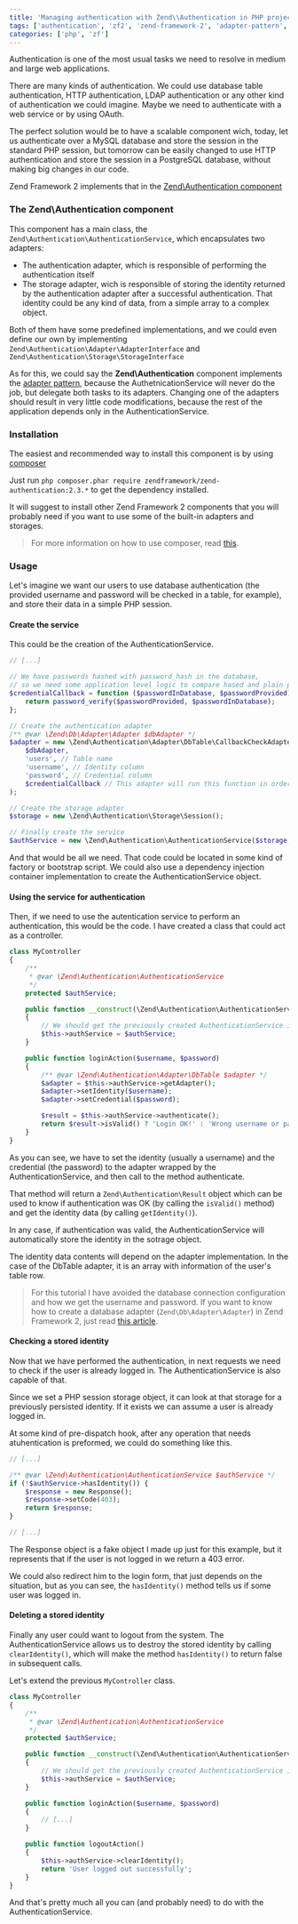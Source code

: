 ```yaml
---
title: 'Managing authentication with Zend\\Authentication in PHP projects'
tags: ['authentication', 'zf2', 'zend-framework-2', 'adapter-pattern', 'composer', 'zf2-component']
categories: ['php', 'zf']
---
```


Authentication is one of the most usual tasks we need to resolve in medium and large web applications.

There are many kinds of authentication. We could use database table authentication, HTTP authentication, LDAP authentication or any other kind of authentication we could imagine. Maybe we need to authenticate with a web service or by using OAuth.

The perfect solution would be to have a scalable component wich, today, let us authenticate over a MySQL database and store the session in the standard PHP session, but tomorrow can be easily changed to use HTTP authentication and store the session in a PostgreSQL database, without making big changes in our code.

Zend Framework 2 implements that in the [Zend\Authentication component](http://framework.zend.com/manual/2.3/en/modules/zend.authentication.intro.html)

### The Zend\Authentication component

This component has a main class, the `Zend\Authentication\AuthenticationService`, which encapsulates two adapters:

* The authentication adapter, which is responsible of performing the authentication itself
* The storage adapter, wich is responsible of storing the identity returned by the authentication adapter after a successful authentication. That identity could be any kind of data, from a simple array to a complex object.

Both of them have some predefined implementations, and we could even define our own by implementing `Zend\Authentication\Adapter\AdapterInterface` and `Zend\Authentication\Storage\StorageInterface`

As for this, we could say the **Zend\Authentication** component implements the [adapter pattern](https://en.wikipedia.org/wiki/Adapter_pattern), because the AuthetnicationService will never do the job, but delegate both tasks to its adapters. Changing one of the adapters should result in very little code modifications, because the rest of the application depends only in the AuthenticationService.

### Installation

The easiest and recommended way to install this component is by using [composer](https://getcomposer.org/)

Just run `php composer.phar require zendframework/zend-authentication:2.3.*` to get the dependency installed.

It will suggest to install other Zend Framework 2 components that you will probably need if you want to use some of the built-in adapters and storages.

> For more information on how to use composer, read [this](/2014/07/19/dependency-management-and-autoloading-in-php-projects-with-composer/).

### Usage

Let's imagine we want our users to use database authentication (the provided username and password will be checked in a table, for example), and store their data in a simple PHP session.

#### Create the service

This could be the creation of the AuthenticationService.

```php
// [...]

// We have passwords hashed with password_hash in the database,
// so we need some application level logic to compare hased and plain passwords
$credentialCallback = function ($passwordInDatabase, $passwordProvided) {
    return password_verify($passwordProvided, $passwordInDatabase);
};

// Create the authentication adapter
/** @var \Zend\Db\Adapter\Adapter $dbAdapter */
$adapter = new \Zend\Authentication\Adapter\DbTable\CallbackCheckAdapter(
    $dbAdapter,
    'users', // Table name
    'username', // Identity column
    'password', // Credential column
    $credentialCallback // This adapter will run this function in order to check the password
);

// Create the storage adapter
$storage = new \Zend\Authentication\Storage\Session();

// Finally create the service
$authService = new \Zend\Authentication\AuthenticationService($storage, $adapter);
```

And that would be all we need. That code could be located in some kind of factory or bootstrap script. We could also use a dependency injection container implementation to create the AuthenticationService object.

#### Using the service for authentication

Then, if we need to use the autentication service to perform an authentication, this would be the code. I have created a class that could act as a controller.

```php
class MyController
{
    /**
     * @var \Zend\Authentication\AuthenticationService
     */
    protected $authService;

    public function __construct(\Zend\Authentication\AuthenticationService $authService)
    {
        // We should get the previously created AuthenticationService injected
        $this->authService = $authService;
    }

    public function loginAction($username, $password)
    {
        /** @var \Zend\Authentication\Adapter\DbTable $adapter */
        $adapter = $this->authService->getAdapter();
        $adapter->setIdentity($username);
        $adapter->setCredential($password);

        $result = $this->authService->authenticate();
        return $result->isValid() ? 'Login OK!' : 'Wrong username or password';
    }
}
```

As you can see, we have to set the identity (usually a username) and the credential (the password) to the adapter wrapped by the AuthenticationService, and then call to the method authenticate.

That method will return a `Zend\Authentication\Result` object which can be used to know if authentication was OK (by calling the `isValid()` method) and get the identity data (by calling `getIdentity()`).

In any case, if authentication was valid, the AuthenticationService will automatically store the identity in the sotrage object.

The identity data contents will depend on the adapter implementation. In the case of the DbTable adapter, it is an array with information of the user's table row.

> For this tutorial I have avoided the database connection configuration and how we get the username and password. If you want to know how to create a database adapter (`Zend\Db\Adapter\Adapter`) in Zend Framework 2, just read [this article](https://framework.zend.com/manual/2.3/en/modules/zend.db.adapter.html).

#### Checking a stored identity

Now that we have performed the authentication, in next requests we need to check if the user is already logged in. The AuthenticationService is also capable of that.

Since we set a PHP session storage object, it can look at that storage for a previously persisted identity. If it exists we can assume a user is already logged in.

At some kind of pre-dispatch hook, after any operation that needs atuhentication is preformed, we could do something like this.

```php
// [...]

/** @var \Zend\Authentication\AuthenticationService $authService */
if (!$authService->hasIdentity()) {
    $response = new Response();
    $response->setCode(403);
    return $response;
}

// [...]
```

The Response object is a fake object I made up just for this example, but it represents that if the user is not logged in we return a 403 error.

We could also redirect him to the login form, that just depends on the situation, but as you can see, the `hasIdentity()` method tells us if some user was logged in.

#### Deleting a stored identity

Finally any user could want to logout from the system. The AuthenticationService allows us to destroy the stored identity by calling `clearIdentity()`, which will make the method `hasIdentity()` to return false in subsequent calls.

Let's extend the previous `MyController` class.

```php
class MyController
{
    /**
     * @var \Zend\Authentication\AuthenticationService
     */
    protected $authService;

    public function __construct(\Zend\Authentication\AuthenticationService $authService)
    {
        // We should get the previously created AuthenticationService injected
        $this->authService = $authService;
    }

    public function loginAction($username, $password)
    {
        // [...]
    }

    public function logoutAction()
    {
        $this->authService->clearIdentity();
        return 'User logged out successfully';
    }
}
```

And that's pretty much all you can (and probably need) to do with the AuthenticationService.
